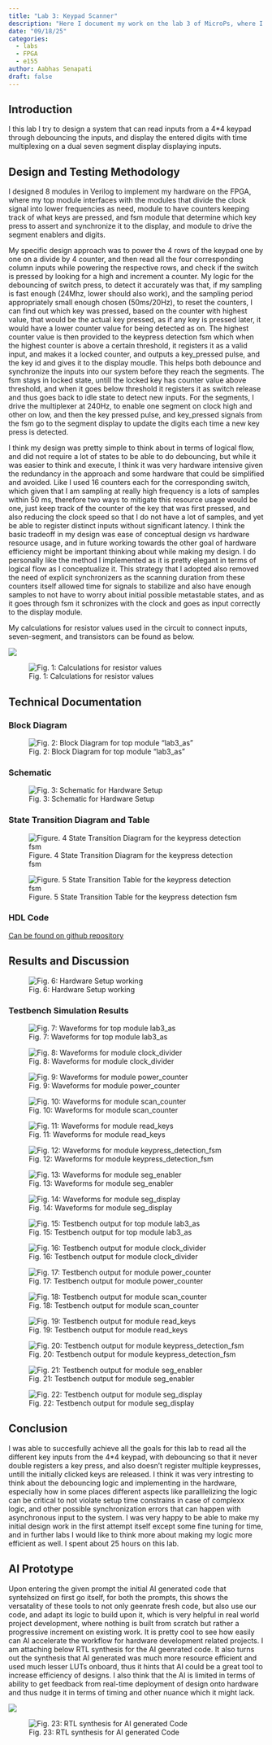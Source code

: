 ```yaml
---
title: "Lab 3: Keypad Scanner"
description: "Here I document my work on the lab 3 of MicroPs, where I work with FPGA and a 4*4 keypad to display digits on a  dual seven segment display."
date: "09/18/25"
categories:
  - labs 
  - FPGA
  - e155
author: Aabhas Senapati
draft: false
---
```


## Introduction

I this lab I try to design a system that can read inputs from a 4*4 keypad through debouncing the inputs, and display the entered digits with time multiplexing on a dual seven segment display displaying inputs.

## Design and Testing Methodology
 I designed 8 modules in Verilog to implement my hardware on the FPGA, where my top module interfaces with the modules that divide the clock signal into lower frequencies as need, module to have counters keeping track of what keys are pressed, and fsm module that determine which key press to assert and synchronize it to the display, and module to drive the segment enablers and digits. 

My specific design approach was to power the 4 rows of the keypad one by one on a divide by 4 counter, and then read all the four corresponding column inputs while powering the respective rows, and check if the switch is pressed by looking for a high and increment a counter. My logic for the debouncing of switch press, to detect it accurately was that, if my sampling is fast enough (24Mhz, lower should also work), and the sampling period appropriately small enough chosen (50ms/20Hz), to reset the counters, I can find out which key was pressed, based on the counter with highest value, that would be the actual key pressed, as if any key is pressed later, it would have a lower counter value for being detected as on. The highest counter value is then provided to the keypress detection fsm which when the highest counter is above a certain threshold, it registers it as a valid input, and makes it a locked counter, and outputs a key_pressed pulse, and the key id and gives it to the display moudle. This helps both debounce and synchronize the inputs into our system before they reach the segments. The fsm stays in locked state, untill the locked key has counter value above threshold, and when it goes below threshold it registers it as switch release and thus goes back to idle state to detect new inputs. For the segments, I drive the multiplexer at 240Hz, to enable one segment on clock high and other on low, and then the key pressed pulse, and key_pressed signals from the fsm go to the segment display to update the digits each time a new key press is detected.

I think my design was pretty simple to think about in terms of logical flow, and did not require a lot of states to be able to do debouncing, but while it was easier to think and execute, I think it was very hardware intensive given the redundancy in the approach and some hardware that could be simplified and avoided. Like I used 16 counters each for the corresponding switch, which given that I am sampling at really high frequency is a lots of samples within 50 ms, therefore two ways to mitigate this resource usage would be one, just keep track of the counter of the key that was first pressed, and also reducing the clock speed so that I do not have a lot of samples, and yet be able to register distinct inputs without significant latency. I think the basic tradeoff in my design was ease of conceptual design vs hardware resource usage, and in future working towards the other goal of hardware efficiency might be important thinking about while making my design. I do personally like the method I implemented as it is pretty elegant in terms of logical flow as I conceptualize it. This strategy that I adopted also removed the need of explicit synchronizers as the scanning duration from these counters itself allowed time for signals to stabilize and also have enough samples to not have to worry about initial possible metastable states, and as it goes through fsm it schronizes with the clock and goes as input correctly to the display module.

 
 My calculations for resistor values used in the circuit to connect inputs, seven-segment, and transistors can be found as below.

![](images/lab3_calculation0.jpg)

![Fig. 1: Calculations for resistor values](images/lab2_calculation1.jpg)

## Technical Documentation

### Block Diagram

![Fig. 2: Block Diagram for top module "lab3_as"](images/lab3_block_diagram.jpg) 


### Schematic

![Fig. 3: Schematic for Hardware Setup](images/lab3_schematic.jpg)

### State Transition Diagram and Table

![Figure. 4 State Transition Diagram for the keypress detection fsm](images/fsm.jpg)

![Figure. 5 State Transition Table for the keypress detection fsm](images/transitiontable.jpg)

### HDL Code

[Can be found on github repository](https://github.com/aabhassenapati/E155-labs/tree/main/lab3/fpga)

## Results and Discussion

![Fig. 6: Hardware Setup working](images/lab3_hardware.png)


### Testbench Simulation Results

![Fig. 7: Waveforms for top module lab3_as](images/tb_top_waveforms.png)

![Fig. 8: Waveforms for module clock_divider](images/tb_cd_waveforms.png)

![Fig. 9: Waveforms for module power_counter](images/tb_pc_waveforms.png)

![Fig. 10: Waveforms for module scan_counter](images/tb_sc_waveforms.png)

![Fig. 11: Waveforms for module read_keys](images/tb_rk_waveforms.png)

![Fig. 12: Waveforms for module keypress_detection_fsm](images/tb_kdf_waveforms.png)

![Fig. 13: Waveforms for module seg_enabler](images/tb_se_waveforms.png)

![Fig. 14: Waveforms for module seg_display](images/tb_sd_waveforms.png)

![Fig. 15: Testbench output for top module lab3_as](images/tb_top_output.png)

![Fig. 16: Testbench output for module clock_divider](images/tb_cd_output.png)

![Fig. 17: Testbench output for module power_counter](images/tb_pc_output.png)

![Fig. 18: Testbench output for module scan_counter](images/tb_sc_output.png)

![Fig. 19: Testbench output for module read_keys](images/tb_rk_output.png)

![Fig. 20: Testbench output for module keypress_detection_fsm](images/tb_kdf_output.png)

![Fig. 21: Testbench output for module seg_enabler](images/tb_se_output.png)

![Fig. 22: Testbench output for module seg_display](images/tb_sd_output.png)


## Conclusion
 I was able to succesfully achieve all the goals for this lab to read all the different key inputs from the 4*4 keypad, with debouncing so that it never double registers a key press, and also doesn't register multiple keypresses, untill the initially clicked keys are released. I think it was very intresting to think about the debouncing logic and implementing in the hardware, especially how in some places different aspects like paralllelizing the logic can be critical to not violate setup time constrains in case of complexx logic, and other possible synchronization errors that can happen with asynchronous input to the system. I was very happy to be able to make my initial design work in the first attempt itself except some fine tuning for time, and in further labs I would like to think more about making my logic more efficient as well. I spent about 25 hours on this lab.

## AI Prototype 

Upon entering the given prompt the initial AI generated code that syntehsized on first go itself, for both the prompts, this shows the versatality of these tools to not only geenrate fresh code, but also use our code, and adapt its logic to build upon it, which is very helpful in real world project development, where nothing is built from scratch but rather a progressive increment on existing work. It is pretty cool to see how easily can AI accelerate the workflow for hardware development related projects. I am attaching below RTL synthesis for the AI geenrated code. It also turns out the synthesis that AI generated was much more resource efficient and used much lesser LUTs onboard, thus it hints that AI could be a great tool to increase efficiency of designs. I also think that the AI is limited in terms of ability to get feedback from real-time deployment of design onto hardware and thus nudge it in terms of timing and other nuance which it might lack.

![](images/ai_rtl1.png)

![Fig. 23: RTL synthesis for AI generated Code](images/ai_rtl2.png)

